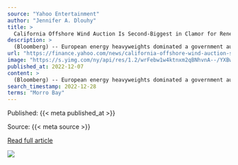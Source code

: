 ```yaml
---
source: "Yahoo Entertainment"
author: "Jennifer A. Dlouhy"
title: >
  California Offshore Wind Auction Is Second-Biggest in Clamor for Renewable Power
description: >
  (Bloomberg) -- European energy heavyweights dominated a government auction of offshore wind rights Wednesday, with successful bidders spending a combined...
url: "https://finance.yahoo.com/news/california-offshore-wind-auction-second-211200998.html"
image: "https://s.yimg.com/ny/api/res/1.2/wrFebw1w4ktnxm2qBNhvnA--/YXBwaWQ9aGlnaGxhbmRlcjt3PTEyMDA7aD05MTk-/https://media.zenfs.com/en/bloomberg_markets_842/bad34fc0b0452bb2dd97b1c6ce8ba0be"
published_at: 2022-12-07
content: >
  (Bloomberg) -- European energy heavyweights dominated a government auction of offshore wind rights Wednesday, with successful bidders spending a combined $757 million on leases for floating renewable… [+4754 chars]
search_timestamp: 2022-12-28
terms: "Morro Bay"
---
```



Published: {{< meta published_at >}}


Source: {{< meta source >}}


[Read full article]({{< meta url >}}){target='_blank'}



![](`r rmarkdown::metadata$image[1]`)
